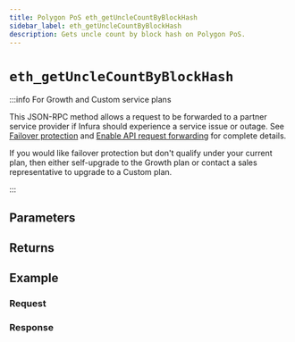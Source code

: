 ```yaml
---
title: Polygon PoS eth_getUncleCountByBlockHash
sidebar_label: eth_getUncleCountByBlockHash
description: Gets uncle count by block hash on Polygon PoS.
---
```




# `eth_getUncleCountByBlockHash`

<Description />

:::info For Growth and Custom service plans

This JSON-RPC method allows a request to be forwarded to a partner service provider if Infura should
experience a service issue or outage. See [Failover protection](../../../concepts/failover-protection.md)
and [Enable API request forwarding](../../../how-to/enable-api-forwarding.md)
for complete details.

If you would like failover protection but don't qualify under your current plan, then either
self-upgrade to the Growth plan or contact a sales representative to upgrade to a Custom plan.

:::

## Parameters


<Params />

## Returns


<Returns />

## Example


<Example />

### Request


<Request />

### Response


<Response />
